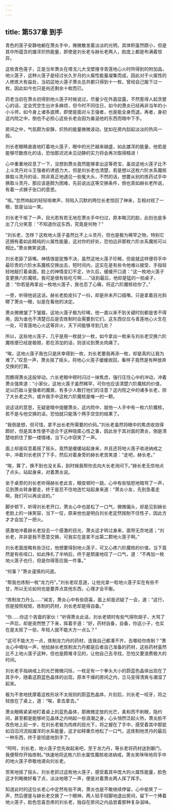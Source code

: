 ```yaml
---
---
---
```

title: 第537章 到手
---



青色的莲子安静地躺在萧炎手中，微微散发着淡淡的光明，其体积虽然颇小，但是其中所蕴含的雄浑炽热能量，即使是刘长老与赫长老两人，脸庞上都是布满着惊异。

这枚青色莲子，正是当年萧炎在塔戈儿大戈壁搜寻青莲地心火时所得到的附加品，地火莲子，这种火莲子是经过长久岁月的火属性能量凝集而成，因此对于火属性的人修炼大有益处，当初这地火莲子萧炎总共都只得到十一枚，曾经自己服下过一枚，因此如今也只是尚还剩余十枚而已。

药老当初在萧炎初得到地火莲子时候说过，尽量少在外面显露，不然惹得人起贪婪心的话，定会凭空生出许多麻烦，但今时不同往日，如今的萧炎已经再非当年的小小斗师，如今身上诸多底牌，即使是面对斗王强者，也是能全身而退，再者，身初这内院之中，倒也不必担心这些长老会因为垂涎他的东西而暗中下手。

房间之中，气氛颇为安静，炽热的能量微微波动，犹如在房内刮起淡淡的热风一般。

刘长老眼睛直直地盯着地火莲子，眼中的光芒越来越盛，如此雄浑的能量，他若是能够尽数炼化的话，恐怕那迟迟未见动静的实力将会再次取得精进！

心中重重地叹息了一下，没想到萧炎竟然能够拿出这等奇宝，虽说这地火莲子比不上斗灵丹对斗王强者的诱惑力大，但是刘长老也清楚，若是想以这枚六阶水系魔核换取斗灵丹的话，除非真正地遇见一些冤大头，不然的话，想要从别的炼药试手中换取斗灵丹，那应该是颇为困难，先前说出这等交换条件，倒也真如赫长老所说，有着一点狮子张口的意思。

“咳。”忽然响起的轻轻咳嗽声，将陷入沉默的两位长老惊回了神来，互相对视了一眼，皆是讪讪一笑。

刘长老干咳了一声，目光若有若无地在萧炎手中扫过，原本略沉的脸，此刻也是多出了几分笑意：“不知道你这东西，究竟是何物？”

“刘长老，怎样？这枚地火莲子虽然比不上斗灵丹，但也是极为稀罕之物，特别它还拥有着如此精纯的火属性能量，这对你的好处，恐怕远非那枚六阶水系魔核可以相比。”萧炎微笑说道。

刘长老舔了舔嘴，神情很是犹豫不决，虽然这地火莲子珍稀，但是就这样便将手中最珍贵的六阶水系魔核交换出去，短时间内，这实在是有些令他难以接受，手指轻轻地敲打着桌面，脸上的神情变幻不定，许久后，缓缓开口道：“这一枚地火莲子变更换六阶魔核，我可是很有些吃亏啊……”话到最后，他却是猛的一拍桌子，道：“你若是再拿出一枚地火莲子，我也忍了心痛，将这六阶魔核给你了。”

一旁，听得他说这话，赫长老脸皮抖了一抖，却是并未开口插嘴，只是拿着目光斜瞟了萧炎一眼，似是在看他的决定。

萧炎微微皱了下皱眉，这地火莲子极为珍稀，他一直以来不到关键时刻都是舍不得用，因为谁也不清楚日后是否炼制时会需要到它们，这东西仅仅与青莲地心火生在一处，可青莲地心火这等异火，天下间能够寻到几处？

所以，这些地火莲子，几乎是用一枚就少一枚，如今拿出一枚来与刘长老交换六阶魔核便已经是极限，若在添加的话，则该论到萧炎肉痛了。

“唉，这地火莲子我也只是庆幸得到一枚，刘长老要我再添一枚，却是真的让我为难了。”叹息一声，萧炎摇了摇头，将地心火莲子缓缓收回，看样子竟然是有种放弃交换的打算。

而瞧得萧炎这般举动，六长老眼中顿时闪过一抹焦虑，强行压住心中的冲动，冲着萧炎强笑道：“小家伙，这地火莲子虽然稀罕，可你也应该清楚六阶魔核的价值，足以匹敌斗皇强者的魔兽，有多少人敢打他们的注意？这内院之中的诸多长老，除了大长老之外，或许我手中这枚六阶魔核是唯一的一颗。

说这话的意思，无疑是暗中提醒萧炎，这内院中，就他一人手中有一枚六阶魔核，若不是与他交换的话，恐怕就只能落个两手空空的结果了。

“我倒是想，但可惜，拿不出长老所需要的价码。”刘长老虽然将眼中的焦虑收敛得颇好，但是其本性便不适合干这种隐匿心性之事，因此坐于其对面的萧炎，倒是清楚地抓住了那一缕情绪，当下心中窃笑了一声。

面上却是叹息着摇了摇头，竟然是缓缓站起身来，并且还将地火莲子收进纳戒之中，冲着刘长老拱了下手，然后对着身旁的赫长老苦笑道：“走吧，赫长老。”

“唉，算了，换不到也没关系，到时候我帮你去向大长老询问下。”赫长老无奈地点了点头，站起身来，对着萧炎说。

坐于桌旁的刘长老听得赫长老此言，眼皮顿时一跳，心中有些恼怒地暗骂了一声，见到萧炎转身要走，终于是忍不住地连忙站起身来道：“萧炎小友，先别急着走啊，我们可以再谈谈的。”

脚步顿下，听得刘长老开口，萧炎心中也是松了一口气，微微偏头，却是见到赫长老脸上的一抹笑容，当下一怔，原来他也是明白刘长老定然按耐不住性子，因此方才才会加了一把火。

感激地冲着赫长老投去一个感激的目光，萧炎这才转过身来，面带无奈地道；“刘长老，并非是我不愿意交换，可我实在是拿不出第二颗地火莲子啊。”

刘长老面庞略有些泛红，他想要得到地火莲子，可又心疼六阶魔核的价值，当下竟然是有些哑口，如此挣扎了半响后，终于是颓废地叹了一口气，道：“不再加一枚地火莲子也行，但是你得答应我一件事。”

“何事？”萧炎谨慎的问道。

“帮我也炼制一枚“龙力丹”。”刘长老叹息道，让他光拿一粒地火莲子实在有些不甘，所以无论如何也是要弄点其他东西，心理才会平衡。

“炼制龙力丹么……”闻言，萧炎心中有些窃喜，面上却是迟疑了一会，道：“这行，但是按照规矩，炼制的药材，刘长老却是得自备。”

“你……你这个吝啬的家伙！”听得萧炎此话，刘长老顿时有些气得吹胡子，大骂了一声后，却是突然憋了下来，挥着手道：“好，药材自备，自备，你这小子，也实在是太抠了一些，年轻人就不能大方一点么？”

“这可不能大方一点，炼制龙力丹的药材，连我自己都凑不齐，去哪给你炼制？”萧炎心中嘀咕一声，他给赫长老炼制龙力丹都是后者自己准备的药材，这些药材虽然比不上地火莲子这种，但也是颇难寻见的，让他自己去寻找，恐怕又要浪费极大的时间。

刘长老手指纳戒上的光芒微微闪烁，一枚足有一个拳头大小的蔚蓝色晶体出现在了其手中，随着这蔚蓝色晶体的出现，原本干燥的房间之内，立马变得清爽与潮湿了起来。

极为不舍地抚摩着这枚形状不太规则的蔚蓝色晶体，片刻后，刘长老一咬牙，将之轻放在了桌上，道：“唉，拿去拿去。”

萧炎眼睛紧紧地盯着桌上的蓝色晶体，那微微定放的光芒，柔和而不刺眼，隐约间，甚至都是能够听见晶体之内响起一些浪潮之身，心头悄然泛起火热，萧炎脸不改色地上前一步，在刘长老极为肉疼的目光下，将之握在了手中，感受着其中那犹如滔滔河流般雄浑的水系能量，这才如释重负地松了一口气，这炼制地灵丹的最后一种东西，终于是彻底地到手了。

“呵呵，刘长老，地火莲子您先收起来吧，至于龙力丹，等长老将药材送到磐门，我便帮你开始炼制。”快速地将这枚六阶水属性魔核收进纳戒，萧炎笑咪咪地将手中的地火莲子恭敬地递向刘长老。

苦笑地摇了摇头，刘长老抓过这枚地火莲子，感受着其中庞大的火属性能量，脸色这才列略微好看了点，淡淡地嗯了一声，便是对着萧炎两人挥了挥手。

知道此时的这位长老心中定然有些不爽，萧炎也是不敢继续停留，心中偷笑了一声，然后便是与赫长老交换了一个眼神，两人轻手轻脚地退出房间，留下一个捧着地火莲子，脸色忽喜忽疼的刘长老，独自在房间之内品尝着那种复杂滋味。